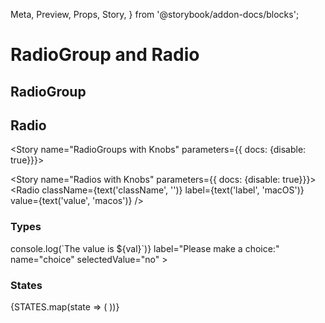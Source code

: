   Meta,
  Preview,
  Props,
  Story,
} from '@storybook/addon-docs/blocks';


<Meta component={RadioGroup} title="Components/Molecules/Form Controls/RadioGroup" />

# RadioGroup and Radio
## RadioGroup
<Description of={RadioGroup} />
<Props of={RadioGroup} />

## Radio
<Description of={Radio} />
<Props of={Radio} />

<Story name="RadioGroups with Knobs" parameters={{ docs: {disable: true}}}>
  <form id="formKnobs">
    <RadioGroup
      className={text('className', '')}
      disabled={boolean('disabled', false)}
      errorClass={text('errorClass', '')}
      errorMsg={text('errorMsg', '')}
      formId={text('formId', 'formKnobs')}
      handleChange={action('`RadioGroups with Knobs` onChange event triggered.')}
      label={text('label', 'Choose your favorite OS:')}
      name={text('name', 'favoriteOS')}
      selectedValue={text('selectedValue', 'macos')}
    >
      <Radio label='macOS' value='macos' />
      <Radio label='Linux' value='linux' />
      <Radio label='Windows' value='windows' />
    </RadioGroup>
  </form>
</Story>

<Story name="Radios with Knobs" parameters={{ docs: {disable: true}}}>
  <Radio
    className={text('className', '')}
    label={text('label', 'macOS')}
    value={text('value', 'macos')}
  />
</Story>

### Types
<Preview>
  <Story name="RadioGroup Types">
    <form id="formTypes">
      <RadioGroup
        formId="formTypes"
        handleChange={action('`RadioGroups Types` onChange event triggered.')}
        handleChange={val => console.log(`The value is ${val}`)}
        label="Please make a choice:"
        name="choice"
        selectedValue="no"
      >
        <Radio label="Yes" value="yes" />
        <Radio label="No" value="no" />
      </RadioGroup>
    </form>
  </Story>
</Preview>


### States
<Preview>
  <Story name="RadioGroup States">
    <form id="formStates">
      {STATES.map(state => (
        <RadioGroup
          disabled={state === 'disabled'}
          errorMsg={state === 'error' ? 'You did not choose wisely!' : ''}
          formId="formStates"
          handleChange={action('`RadioGroups States` onChange event triggered.')}
          label={`${state.charAt(0).toUpperCase() + state.slice(1)} RadioGroup:`}
          name={`${state}Group`}
          selectedValue="thatOne"
        >
          <Radio label="This one" value="thisOne" />
          <Radio label="That one" value="thatOne" />
        </RadioGroup>
      ))}
    </form>
  </Story>
</Preview>
